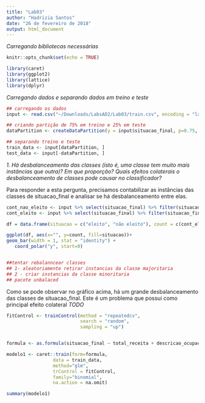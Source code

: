 ```yaml
---
title: "Lab03"
author: "Hadrizia Santos"
date: "26 de fevereiro de 2018"
output: html_document
---
```


*Carregando bibliotecas necessárias*

```r
knitr::opts_chunk$set(echo = TRUE)

library(caret)
library(ggplot2)
library(lattice)
library(dplyr)
```

*Carregando dados e separando dados em treino e teste*

```r

## carregando os dados
input <- read.csv("~/Downloads/LabsAD2/Lab03/train.csv", encoding = "latin1")

## criando partição de 75% em treino e 25% em teste
dataPartition <- createDataPartition(y = input$situacao_final, p=0.75, list=FALSE)

## separando treino e teste
train_data <- input[dataPartition, ]
test_data <- input[-dataPartition, ]

```

*1. Há desbalanceamento das classes (isto é, uma classe tem muito mais instâncias que outra)? Em que proporção? Quais efeitos colaterais o desbalanceamento de classes pode causar no classificador?*

Para responder a esta pergunta, precisamos contabilizar as instâncias das classes de situacao_final e analisar se há desbalanceamento entre elas.

```r
cont_nao_eleito <- input %>% select(situacao_final) %>% filter(situacao_final == 'nao_eleito') %>% nrow()
cont_eleito <- input %>% select(situacao_final) %>% filter(situacao_final == 'eleito') %>% nrow()

df = data.frame(situacao = c("eleito", "não eleito"), count = c(cont_eleito, cont_nao_eleito)) 

ggplot(df, aes(x="", y=count, fill=situacao))+
geom_bar(width = 1, stat = "identity") +
   coord_polar("y", start=0)


##tentar rebalanncear classes
## 1- aleatoriamente retirar instancias da classe majoritaria
## 2 - criar instancias da classe minoritaria
## pacote unbalaced
```

Como se pode observar no gráfico acima, há um grande desbalanceamento das classes de situacao_final. Este é um problema que possui como principal efeito colateral *TODO*

```r
fitControl <- trainControl(method = "repeatedcv",
                           search = "random",
                           sampling = "up")


formula <- as.formula(situacao_final ~ total_receita + descricao_ocupacao + descricao_cor_raca + despesa_max_campanha)

modelo1 <- caret::train(form=formula,
                 data = train_data,
                 method="glm",
                 trControl = fitControl,
                 family="binomial",      
                 na.action = na.omit)

summary(modelo1)
```




